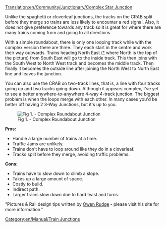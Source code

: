 [[Translation:en/Community/Junctionary/Complex Star Junction]]
{{en/Community/Junctionary/Navigation}}

Unlike the spaghetti or cloverleaf junctions, the tracks on the CRAB split before they merge so trains are less likely to encounter a red signal. Also, it does not give preference towards any track so it is great for where there are many trains coming from and going to all directions.

With a simple roundabout, there is only one looping track while with the complex version there are three. They each start in the centre and work their way outwards. Trains heading North East ([[en/Development/Directions|*]] where North is the top of the picture) from South East will go to the inside track. This then joins with the South West to North West track and becomes the middle track. Then finally it becomes the outside line after joining the North West to North East line and leaves the junction.

You can also use the CRAB on two-track lines, that is, a line with four tracks going up and two tracks going down. Although it appears complex, I've yet to see a better anywhere-to-anywhere 4-way 4-track junction. The biggest problem is when the loops merge with each other. In many cases you'd be better off having 2 3-Way Junctions, but it's up to you.

[[File:en/Community/Junctionary/Lgroundabout.png|left|frame|Fig 1. - Complex Roundabout Junction]]

'''Pros:'''
*Handle a large number of trains at a time.
*Traffic Jams are unlikely.
*Trains don't have to loop around like they do in a cloverleaf.
*Tracks split before they merge, avoiding traffic problems.

'''Cons:'''
*Trains have to slow down to climb a slope.
*Takes up a large amount of space.
*Costly to build.
*Indirect path.
*Larger trains slow down due to hard twist and turns.

"Pictures & Rail design tips written by [http://www.owenrudge.net/TT/ Owen Rudge] - please visit his site for more information."

[[Category:en/Manual/Train Junctions]]